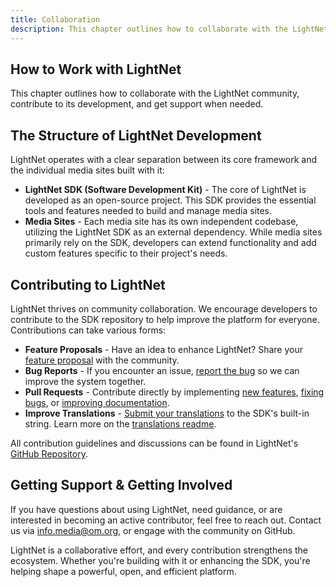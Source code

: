 ```yaml
---
title: Collaboration
description: This chapter outlines how to collaborate with the LightNet community, contribute to its development, and get support when needed.
---
```


## How to Work with LightNet

This chapter outlines how to collaborate with the LightNet community, contribute to its development, and get support when needed.

## The Structure of LightNet Development

LightNet operates with a clear separation between its core framework and the individual media sites built with it:

- **LightNet SDK (Software Development Kit)** - The core of LightNet is developed as an open-source project. This SDK provides the essential tools and features needed to build and manage media sites.
- **Media Sites** - Each media site has its own independent codebase, utilizing the LightNet SDK as an external dependency. While media sites primarily rely on the SDK, developers can extend functionality and add custom features specific to their project's needs.

## Contributing to LightNet

LightNet thrives on community collaboration. We encourage developers to contribute to the SDK repository to help improve the platform for everyone. Contributions can take various forms:

- **Feature Proposals** - Have an idea to enhance LightNet? Share your [feature proposal](https://github.com/LightNetDev/LightNet/issues/new?template=---02-feature-proposal.yml) with the community.
- **Bug Reports** - If you encounter an issue, [report the bug](https://github.com/LightNetDev/LightNet/issues/new?template=---01-bug-report.yml) so we can improve the system together.
- **Pull Requests** - Contribute directly by implementing [new features](https://github.com/LightNetDev/LightNet/issues?q=is%3Aissue%20state%3Aopen%20label%3Aenhancement), [fixing bugs](https://github.com/LightNetDev/LightNet/issues?q=is%3Aissue%20state%3Aopen%20label%3Abug), or [improving documentation](https://github.com/LightNetDev/LightNet-Docs).
- **Improve Translations** - [Submit your translations](https://github.com/LightNetDev/LightNet/issues/new?template=---03-translations-update.yml) to the SDK's built-in string. Learn more on the [translations readme](https://github.com/LightNetDev/LightNet/tree/main/packages/lightnet/src/i18n/translations).

All contribution guidelines and discussions can be found in LightNet's [GitHub Repository](https://github.com/LightNetDev/LightNet/blob/main/CONTRIBUTING.md).

## Getting Support & Getting Involved

If you have questions about using LightNet, need guidance, or are interested in becoming an active contributor, feel free to reach out. Contact us via info.media@om.org, or engage with the community on GitHub.

LightNet is a collaborative effort, and every contribution strengthens the ecosystem. Whether you're building with it or enhancing the SDK, you're helping shape a powerful, open, and efficient platform.